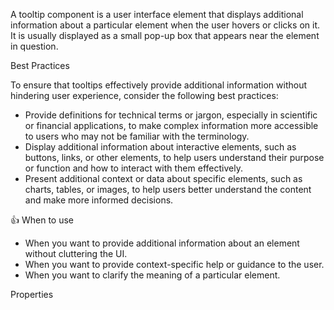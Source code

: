 
<Title>Tooltip</Title>

A tooltip component is a user interface element that displays additional information about a particular element when the user hovers or clicks on it.
It is usually displayed as a small pop-up box that appears near the element in question.

<Subtitle>Best Practices</Subtitle>

To ensure that tooltips effectively provide additional information without hindering user experience, consider the following best practices:

- Provide definitions for technical terms or jargon, especially in scientific or financial applications, to make complex information more accessible to users who may not be familiar with the terminology.
- Display additional information about interactive elements, such as buttons, links, or other elements, to help users understand their purpose or function and how to interact with them effectively.
- Present additional context or data about specific elements, such as charts, tables, or images, to help users better understand the content and make more informed decisions.

<Subtitle>👍 When to use</Subtitle>

- When you want to provide additional information about an element without cluttering the UI.
- When you want to provide context-specific help or guidance to the user.
- When you want to clarify the meaning of a particular element.

<Subtitle>Properties</Subtitle>

<ArgTypes of="bq-tooltip" />

<Stories title="Usage examples" />
